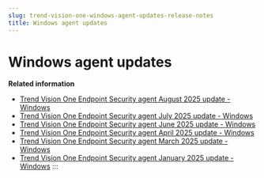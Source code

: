 ```yaml
---
slug: trend-vision-one-windows-agent-updates-release-notes
title: Windows agent updates
---
```

# Windows agent updates

**Related information**

- [Trend Vision One Endpoint Security agent August 2025 update - Windows](windows-agent-august-2025-update.mdx)
- [Trend Vision One Endpoint Security agent July 2025 update - Windows](windows-agent-july-2025-update.mdx)
- [Trend Vision One Endpoint Security agent June 2025 update - Windows](windows-agent-june-2025-update.mdx)
- [Trend Vision One Endpoint Security agent April 2025 update - Windows](windows-agent-april-2025-update.mdx)
- [Trend Vision One Endpoint Security agent March 2025 update - Windows](agent-march-2025-update-windows.mdx)
- [Trend Vision One Endpoint Security agent January 2025 update - Windows](windows-agent-january-2025.mdx)
:::
